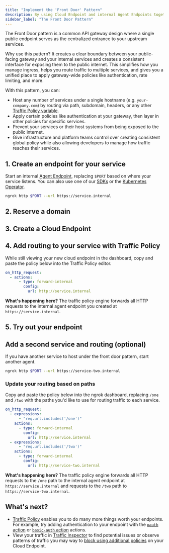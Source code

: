 ```yaml
---
title: "Implement the 'Front Door' Pattern"
description: By using Cloud Endpoint and internal Agent Endpoints together, you loosely double your gateway and services for extra flexibility.
sidebar_label: "The Front Door Pattern"
---
```



The Front Door pattern is a common API gateway design where a single public endpoint serves as the centralized entrance to your upstream services.

Why use this pattern? It creates a clear boundary between your public-facing gateway and your internal services and creates a consistent interface for exposing them to the public internet.
This simplifies how you manage ingress, helps you route traffic to multiple services, and gives you a unified place to apply gateway-wide policies like authentication, rate limiting, and more.

With this pattern, you can:

- Host any number of services under a single hostname (e.g. `your-company.com`) by routing via path, subdomain, headers, or any other [Traffic Policy variable](/docs/traffic-policy/variables).
- Apply certain policies like authentication at your gateway, then layer in other policies for specific services.
- Prevent your services or their host systems from being exposed to the public internet.
- Give infrastructure and platform teams control over creating consistent global policy while also allowing developers to manage how traffic reaches their services.

## 1. Create an endpoint for your service

Start an internal [Agent Endpoint](/docs/universal-gateway/agent-endpoints/), replacing `$PORT` based on where your service listens.
You can also use one of our [SDKs](/docs/agent-sdks) or the [Kubernetes Operator](/docs/k8s).

```bash
ngrok http $PORT --url https://service.internal
```

## 2. Reserve a domain

<ReserveDomain />

## 3. Create a Cloud Endpoint

<CloudEndpoint />

## 4. Add routing to your service with Traffic Policy

While still viewing your new cloud endpoint in the dashboard, copy and paste the policy below into the Traffic Policy editor.

```yaml
on_http_request:
  - actions:
      - type: forward-internal
        config:
          url: http://service.internal
```

**What's happening here?** The traffic policy engine forwards all HTTP requests to the internal agent endpoint you created at `https://service.internal`.

## 5. Try out your endpoint

<TryOut />

## Add a second service and routing (optional)

If you have another service to host under the front door pattern, start another agent.

```bash
ngrok http $PORT --url https://service-two.internal
```

### Update your routing based on paths

Copy and paste the policy below into the ngrok dashboard, replacing `/one` and `/two` with the paths you'd like to use for routing traffic to each service.

```yaml
on_http_request:
  - expressions:
      - "req.url.includes('/one')"
    actions:
      - type: forward-internal
        config:
          url: http://service.internal
  - expressions:
      - "req.url.includes('/two')"
    actions:
      - type: forward-internal
        config:
          url: http://service-two.internal
```

**What's happening here?** The traffic policy engine forwards all HTTP requests to the `/one` path to the internal agent endpoint at `https://service.internal` and requests to the `/two` path to `https://service-two.internal`.

## What's next?

- [Traffic Policy](/docs/traffic-policy) enables you to do many more things worth your endpoints.
  For example, try adding authentication to your endpoint with the [`oauth` action](/docs/traffic-policy/actions/oauth) or [`basic-auth` action](/docs/traffic-policy/actions/basic-auth) actions.
- View your traffic in [Traffic Inspector](https://dashboard.ngrok.com/traffic-inspector) to find potential issues or observe patterns of traffic you may way to [block using additional policies](/docs/traffic-policy/examples/block-unwanted-requests/) on your Cloud Endpoint.

<Back />
